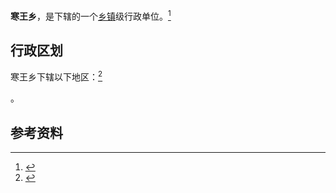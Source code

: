 {{中国乡级行政区
|景观照片文件名 = 
|景观照片描述 = 
|汉语拼音 = 
|其他语言 = 
|其他语言名称 = 
|旧称 = 
|地名出处 = 
|位置图文件名 = 
|位置图描述 = 
|自定义图片= 
|建置时间 = 
|政府驻地 = 
|毗邻 = 
|总面积 = 
|总人口 = 
|总人口年份 = 
|户籍人口 = 
|户籍人口年份 = 
|常住人口 = 
|常住人口年份 = 
|人口密度 = 
|GDP = 
|GDP年份 = 
|邮政编码 = 
|电话区号 = 354
|官方网站 = 
|网站名称 = 
|14/07/22/200/000}}

'''寒王乡'''，是{{PRC admin/fullname|14/07/22/200/000|3}}下辖的一个[[乡镇|乡镇]]级行政单位。<ref>{{PRC admin/ref sgc|{{PRC admin/parent|14/07/22/200/000}}}}</ref>

== 行政区划 ==

寒王乡下辖以下地区：<ref>{{PRC admin/ref sgc|14/07/22/200/000}}</ref>

{{PRC admin/children|14/07/22/200/000}}。

== 参考资料 ==

{{reflist}}

{{行政区划小作品}}
{{PRC admin/navcat|14/07/22/200/000}}